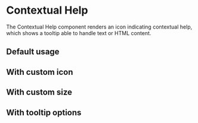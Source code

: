 
<Meta of={DpContextualHelpStories} />

# Contextual Help

The Contextual Help component renders an icon indicating contextual help,
which shows a tooltip able to handle text or HTML content.

## Default usage

<Canvas of={DpContextualHelpStories.Default} />

## With custom icon

<Canvas of={DpContextualHelpStories.CustomIcon} />

## With custom size

<Canvas of={DpContextualHelpStories.CustomSize} />

## With tooltip options

<Canvas of={DpContextualHelpStories.TooltipOptions} />